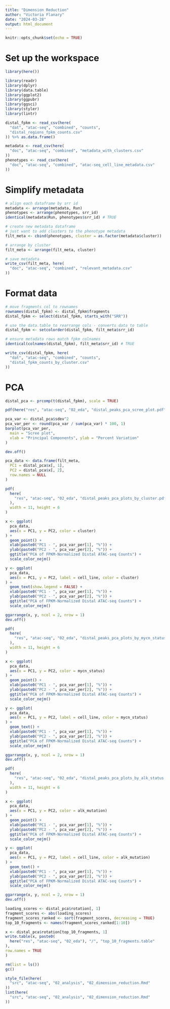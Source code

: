 ```yaml
---
title: "Dimension Reduction"
author: "Victoria Flanary"
date: "2024-03-28"
output: html_document
---
```


```r
knitr::opts_chunk$set(echo = TRUE)
```

# Set up the workspace
```r
library(here())
```

```r
library(readr)
library(dplyr)
library(data.table)
library(ggplot2)
library(ggpubr)
library(ggsci)
library(styler)
library(lintr)
```

```r
distal_fpkm <- read_csv(here(
  "dat", "atac-seq", "combined", "counts",
  "distal_regions_fpkm_counts.csv"
)) %>% as.data.frame()
```

```r
metadata <- read_csv(here(
  "doc", "atac-seq", "combined", "metadata_with_clusters.csv"
))
phenotypes <- read_csv(here(
  "doc", "atac-seq", "combined", "atac-seq_cell_line_metadata.csv"
))
```

# Simplify metadata
```r
# align each dataframe by srr id
metadata <- arrange(metadata, Run)
phenotypes <- arrange(phenotypes, srr_id)
identical(metadata$Run, phenotypes$srr_id) # TRUE

# create new metadata dataframe
# just want to add clusters to the phenotype metadata
filt_meta <- cbind(phenotypes, cluster = as.factor(metadata$cluster))

# arrange by cluster
filt_meta <- arrange(filt_meta, cluster)

# save metadata
write_csv(filt_meta, here(
  "doc", "atac-seq", "combined", "relevant_metadata.csv"
))
```

# Format data
```r
# move fragments col to rownames
rownames(distal_fpkm) <- distal_fpkm$fragments
distal_fpkm <- select(distal_fpkm, starts_with("SRR"))

# use the data.table to rearrange cols - converts data to table
distal_fpkm <- setcolorder(distal_fpkm, filt_meta$srr_id)

# ensure metadata rows match fpkm colnames
identical(colnames(distal_fpkm), filt_meta$srr_id) # TRUE
```

```r
write_csv(distal_fpkm, here(
  "dat", "atac-seq", "combined", "counts",
  "distal_fpkm_counts_by_cluster.csv"
))
```

# PCA
```r
distal_pca <- prcomp(t(distal_fpkm), scale = TRUE)
```

```r
pdf(here("res", "atac-seq", "02_eda", "distal_peaks_pca_scree_plot.pdf"))

pca_var <- distal_pca$sdev^2
pca_var_per <- round(pca_var / sum(pca_var) * 100, 1)
barplot(pca_var_per,
  main = "Scree plot",
  xlab = "Principal Components", ylab = "Percent Variation"
)

dev.off()
```

```r
pca_data <- data.frame(filt_meta,
  PC1 = distal_pca$x[, 1],
  PC2 = distal_pca$x[, 2],
  row.names = NULL
)
```

```r
pdf(
  here(
    "res", "atac-seq", "02_eda", "distal_peaks_pca_plots_by_cluster.pdf"
  ),
  width = 11, height = 6
)

x <- ggplot(
  pca_data,
  aes(x = PC1, y = PC2, color = cluster)
) +
  geom_point() +
  xlab(paste0("PC1 - ", pca_var_per[1], "%")) +
  ylab(paste0("PC2 - ", pca_var_per[2], "%")) +
  ggtitle("PCA of FPKM-Normalized Distal ATAC-seq Counts") +
  scale_color_nejm()

y <- ggplot(
  pca_data,
  aes(x = PC1, y = PC2, label = cell_line, color = cluster)
) +
  geom_text(show.legend = FALSE) +
  xlab(paste0("PC1 - ", pca_var_per[1], "%")) +
  ylab(paste0("PC2 - ", pca_var_per[2], "%")) +
  ggtitle("PCA of FPKM-Normalized Distal ATAC-seq Counts") +
  scale_color_nejm()

ggarrange(x, y, ncol = 2, nrow = 1)
dev.off()
```

```r
pdf(
  here(
    "res", "atac-seq", "02_eda", "distal_peaks_pca_plots_by_mycn_status.pdf"
  ),
  width = 11, height = 6
)

x <- ggplot(
  pca_data,
  aes(x = PC1, y = PC2, color = mycn_status)
) +
  geom_point() +
  xlab(paste0("PC1 - ", pca_var_per[1], "%")) +
  ylab(paste0("PC2 - ", pca_var_per[2], "%")) +
  ggtitle("PCA of FPKM-Normalized Distal ATAC-seq Counts") +
  scale_color_nejm()

y <- ggplot(
  pca_data,
  aes(x = PC1, y = PC2, label = cell_line, color = mycn_status)
) +
  geom_text() +
  xlab(paste0("PC1 - ", pca_var_per[1], "%")) +
  ylab(paste0("PC2 - ", pca_var_per[2], "%")) +
  ggtitle("PCA of FPKM-Normalized Distal ATAC-seq Counts") +
  scale_color_nejm()

ggarrange(x, y, ncol = 2, nrow = 1)
dev.off()
```

```r
pdf(
  here(
    "res", "atac-seq", "02_eda", "distal_peaks_pca_plots_by_alk_status.pdf"
  ),
  width = 11, height = 6
)

x <- ggplot(
  pca_data,
  aes(x = PC1, y = PC2, color = alk_mutation)
) +
  geom_point() +
  xlab(paste0("PC1 - ", pca_var_per[1], "%")) +
  ylab(paste0("PC2 - ", pca_var_per[2], "%")) +
  ggtitle("PCA of FPKM-Normalized Distal ATAC-seq Counts") +
  scale_color_nejm()

y <- ggplot(
  pca_data,
  aes(x = PC1, y = PC2, label = cell_line, color = alk_mutation)
) +
  geom_text() +
  xlab(paste0("PC1 - ", pca_var_per[1], "%")) +
  ylab(paste0("PC2 - ", pca_var_per[2], "%")) +
  ggtitle("PCA of FPKM-Normalized Distal ATAC-seq Counts") +
  scale_color_nejm()

ggarrange(x, y, ncol = 2, nrow = 1)
dev.off()
```

```r
loading_scores <- distal_pca$rotation[, 1]
fragment_scores <- abs(loading_scores)
fragment_scores_ranked <- sort(fragment_scores, decreasing = TRUE)
top_10_fragments <- names(fragment_scores_ranked[1:10])

x <- distal_pca$rotation[top_10_fragments, 1]
write.table(x, paste0(
  here("res", "atac-seq", "02_eda"), "/", "top_10_fragments.table"
),
row.names = TRUE
)
```

```r
rm(list = ls())
gc()
```

```r
style_file(here(
  "src", "atac-seq", "02_analysis", "02_dimension_reduction.Rmd"
))
lint(here(
  "src", "atac-seq", "02_analysis", "02_dimension_reduction.Rmd"
))
```
